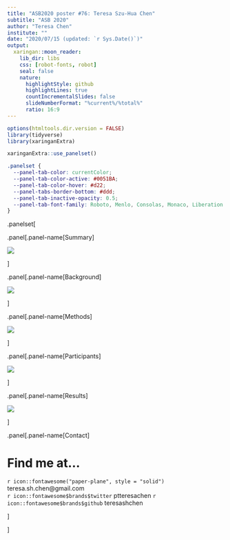 ```yaml
---
title: "ASB2020 poster #76: Teresa Szu-Hua Chen"
subtitle: "ASB 2020"
author: "Teresa Chen"
institute: ""
date: "2020/07/15 (updated: `r Sys.Date()`)"
output:
  xaringan::moon_reader:
    lib_dir: libs
    css: [robot-fonts, robot]
    seal: false
    nature:
      highlightStyle: github
      highlightLines: true
      countIncrementalSlides: false
      slideNumberFormat: "%current%/%total%" 
      ratio: 16:9
---
```


```r
options(htmltools.dir.version = FALSE)
library(tidyverse)
library(xaringanExtra)
```

```r
xaringanExtra::use_panelset()
```

```css
.panelset {
  --panel-tab-color: currentColor;
  --panel-tab-color-active: #0051BA;
  --panel-tab-color-hover: #d22;
  --panel-tabs-border-bottom: #ddd;
  --panel-tab-inactive-opacity: 0.5;
  --panel-tab-font-family: Roboto, Menlo, Consolas, Monaco, Liberation Mono, Lucida Console, monospace;\
}
```


.panelset[


.panel[.panel-name[Summary]

![](img/p2_overview.jpg)

]

.panel[.panel-name[Background]


![](img/p2_background.JPG)

]

.panel[.panel-name[Methods]

![](img/p2_methods.JPG)

]


.panel[.panel-name[Participants]

![](img/p2_participants.JPG)

]

.panel[.panel-name[Results]

![](img/p2_results.JPG)

]


.panel[.panel-name[Contact]

# Find me at...

`r icon::fontawesome("paper-plane", style = "solid")`  teresa.sh.chen@gmail.com  
`r icon::fontawesome$brands$twitter` ptteresachen 
`r icon::fontawesome$brands$github` teresashchen

]


]

